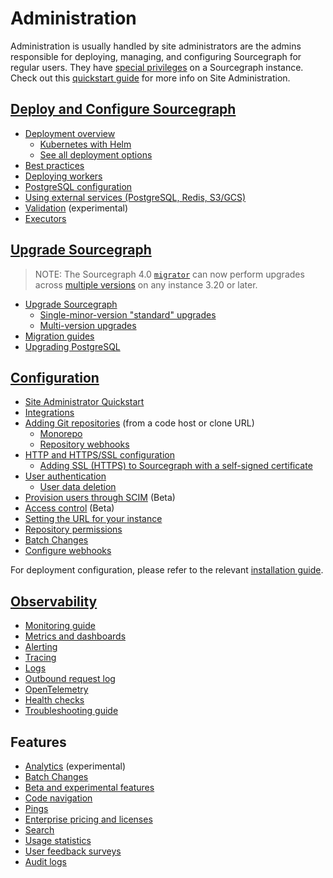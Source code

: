 # Administration

Administration is usually handled by site administrators are the admins responsible for deploying, managing, and configuring Sourcegraph for regular users. They have [special privileges](/admin/privileges) on a Sourcegraph instance. Check out this [quickstart guide](/admin/how-to/site-admin-quickstart) for more info on Site Administration.

## [Deploy and Configure Sourcegraph](/admin/deploy/)

- [Deployment overview](/admin/deploy/)
  - [Kubernetes with Helm](/admin/deploy/kubernetes/)
  - [See all deployment options](/admin/deploy/#deployment-types)
- [Best practices](/admin/deployment_best_practices)
- [Deploying workers](/admin/workers)
- [PostgreSQL configuration](/admin/config/postgres-conf)
- [Using external services (PostgreSQL, Redis, S3/GCS)](/admin/external_services/)
- [Validation](/admin/validation) (experimental)
- [Executors](/admin/executors/)

## [Upgrade Sourcegraph](/admin/updates/)

> NOTE: The Sourcegraph 4.0 [`migrator`](/admin/updates/migrator/migrator-operations) can now perform upgrades across [multiple versions](/admin/updates/#multi-version-upgrades) on any instance 3.20 or later.

- [Upgrade Sourcegraph](/admin/updates/)
  - [Single-minor-version "standard" upgrades](/admin/updates/#standard-upgrades)
  - [Multi-version upgrades](/admin/updates/#multi-version-upgrades)
- [Migration guides](/admin/migration/)
- [Upgrading PostgreSQL](/admin/postgres#upgrading-postgresql)

## [Configuration](/admin/config/)

- [Site Administrator Quickstart](/admin/how-to/site-admin-quickstart)
- [Integrations](/integration/)
- [Adding Git repositories](/admin/repo/add) (from a code host or clone URL)
  - [Monorepo](/admin/monorepo)
  - [Repository webhooks](/admin/repo/webhooks)
- [HTTP and HTTPS/SSL configuration](/admin/http_https_configuration)
  - [Adding SSL (HTTPS) to Sourcegraph with a self-signed certificate](/admin/ssl_https_self_signed_cert_nginx)
- [User authentication](/admin/auth/)
  - [User data deletion](/admin/user_data_deletion)
- [Provision users through SCIM](/admin/scim) (Beta)
- [Access control](/admin/access_control/) (Beta)
- [Setting the URL for your instance](/admin/url)
- [Repository permissions](/admin/permissions/)
- [Batch Changes](/batch_changes/how-tos/site_admin_configuration)
- [Configure webhooks](/admin/config/webhooks/)

For deployment configuration, please refer to the relevant [installation guide](/admin/deploy/).

## [Observability](/admin/observability)

- [Monitoring guide](/admin/how-to/monitoring-guide)
- [Metrics and dashboards](/admin/observability/metrics)
- [Alerting](/admin/observability/alerting)
- [Tracing](/admin/observability/tracing)
- [Logs](/admin/observability/logs)
- [Outbound request log](/admin/observability/outbound-request-log)
- [OpenTelemetry](/admin/observability/opentelemetry)
- [Health checks](/admin/observability/health_checks)
- [Troubleshooting guide](/admin/observability/troubleshooting)

## Features

- [Analytics](/admin/analytics) (experimental)
- [Batch Changes](/batch_changes/)
- [Beta and experimental features](/admin/beta_and_experimental_features)
- [Code navigation](/code-search/code-navigation/)
- [Pings](/admin/pings)
- [Enterprise pricing and licenses](/admin/subscriptions/)
- [Search](/admin/search)
- [Usage statistics](/admin/usage_statistics)
- [User feedback surveys](/admin/user_surveys)
- [Audit logs](/admin/audit_log)
